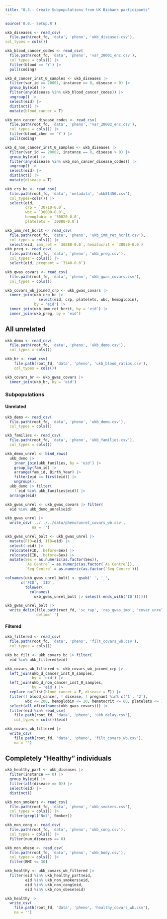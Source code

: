 ```yaml
---
title: "0.3.- Create Subpopulations from UK Biobank participants"
---
```


```r
source('0.0.- Setup.R')
```

```r
ukb_diseases <- read_csv(
  file.path(root_fd, 'data', 'pheno', 'ukb_diseases.csv'),
col_types = cols())
```

```r
ukb_blood_cancer_codes <- read_csv(
  file.path(root_fd, 'data', 'pheno', 'var_20001_enc.csv'),
  col_types = cols()) |>
  filter(blood == 'Y') |>
  pull(coding)

ukb_d_cancer_inst_0_samples <- ukb_diseases |>
  filter(var_id == 20001, instance == 0, disease > 0) |>
  group_by(eid) |>
  filter(any(disease %in% ukb_blood_cancer_codes)) |>
  ungroup() |>
  select(eid) |>
  distinct() |>
  mutate(blood_cancer = T)
```

```r
ukb_non_cancer_disease_codes <- read_csv(
  file.path(root_fd, 'data', 'pheno', 'var_20002_enc.csv'),
  col_types = cols()) |>
  filter(blood_chen == 'Y') |>
  pull(coding)

ukb_d_non_cancer_inst_0_samples <- ukb_diseases |>
  filter(var_id == 20002, instance == 0, disease > 0) |>
  group_by(eid) |>
  filter(any(disease %in% ukb_non_cancer_disease_codes)) |>
  ungroup() |>
  select(eid) |>
  distinct() |>
  mutate(disease = T)
```


```r
ukb_crp_bc <- read_csv(
  file.path(root_fd, 'data', 'metadata', 'ukb51456.csv'),
  col_types=cols()) |>
  select(eid, 
         crp = `30710-0.0`,
         wbc = `30000-0.0`,
         hemoglobin = `30020-0.0`,
         platelets = `30080-0.0`)
```

```r
ukb_imm_ret_hcrit <- read_csv(
  file.path(root_fd, 'data', 'pheno', 'ukb_imm_ret_hcrit.csv'),
  col_types = cols()) |>
  select(eid, imm_ret = `30280-0.0`, hematocrit = `30030-0.0`)
ukb_preg <- read_csv(
  file.path(root_fd, 'data', 'pheno', 'ukb_preg.csv'),
  col_types = cols()) |>
  select(eid, pregnant = `3140-0.0`)
```

```r
ukb_gwas_covars <- read_csv(
  file.path(root_fd, 'data', 'pheno', 'ukb_gwas_covars.csv'),
  col_types = cols()) 
```

```r
ukb_covars_wb_joined_crp <- ukb_gwas_covars |>
  inner_join(ukb_crp_bc |>
               select(eid, crp, platelets, wbc, hemoglobin),
             by = 'eid') |>
  inner_join(ukb_imm_ret_hcrit, by = 'eid') |>
  inner_join(ukb_preg, by = 'eid')
```

## All unrelated

```r
ukb_demo <- read_csv(
  file.path(root_fd, 'data', 'pheno', 'ukb_demo.csv'),
  col_types = cols())
```

```r
ukb_br <- read_csv(
    file.path(root_fd, 'data', 'pheno', 'ukb_blood_ratios.csv'),
    col_types = cols())
```

```r
ukb_covars_br <- ukb_gwas_covars |> 
  inner_join(ukb_br, by = 'eid')
```

### Subpopulations

#### Unrelated

```r
ukb_demo <- read_csv(
  file.path(root_fd, 'data', 'pheno', 'ukb_demo.csv'),
  col_types = cols())
```

```r
ukb_families <- read_csv(
  file.path(root_fd, 'data', 'pheno', 'ukb_families.csv'),
  col_types = cols())
```

```r
ukb_demo_unrel <- bind_rows(
  ukb_demo |>
    inner_join(ukb_families, by = 'eid') |>
    group_by(fam_id) |>
    arrange(fam_id, Birth_Year) |>
    filter(eid == first(eid)) |>
    ungroup(),
  ukb_demo |> filter(
    ! eid %in% ukb_families$eid)) |>
  arrange(eid)
```

```r
ukb_gwas_unrel <- ukb_gwas_covars |> filter(
  eid %in% ukb_demo_unrel$eid)
```

```r
ukb_gwas_unrel |> 
  write_csv('../../../data/pheno/unrel_covars_wb.csv',
            na = '')
```

```r
ukb_gwas_unrel_bolt <- ukb_gwas_unrel |> 
  mutate(FID=eid, IID=eid) |>
  select(-eid) |>
  relocate(FID, .before=Sex) |>
  relocate(IID, .before=Sex) |>
  mutate(Sex = as.numeric(as.factor(Sex)),
         `As Centre` = as.numeric(as.factor(`As Centre`)),
         `Seq Centre` = as.numeric(as.factor(`Seq Centre`)))

colnames(ukb_gwas_unrel_bolt) <- gsub(' ', '_',
       c('FID', 'IID',
         tolower(
           colnames(
             ukb_gwas_unrel_bolt |> select(-ends_with('ID'))))))
```

```r
ukb_gwas_unrel_bolt |>
  write_delim(file.path(root_fd, 'sc_rap', 'rap_gwas_imp', 'covar_unrel.txt'),
              delim=' ')
```

#### Filtered

```r
ukb_filtered <- read_csv(
  file.path(root_fd, 'data', 'pheno', 'filt_covars_wb.csv'),
  col_types = cols())
```

```r
ukb_bc_filt <- ukb_covars_bc |> filter(
  eid %in% ukb_filtered$eid)
```

```r
ukb_covars_wb_filtered <- ukb_covars_wb_joined_crp |>
  left_join(ukb_d_cancer_inst_0_samples,
            by = 'eid') |>
  left_join(ukb_d_non_cancer_inst_0_samples,
            by = 'eid') |>
  replace_na(list(blood_cancer = F, disease = F)) |>
  filter(! blood_cancer, ! disease, ! pregnant %in% c('1', '2'),
         wbc <= 200, hemoglobin <= 20, hematocrit <= 60, platelets <= 1000) |>
  select(all_of(colnames(ukb_gwas_covars))) |>
  filter(eid %in% read_csv(
    file.path(root_fd, 'data', 'pheno', 'ukb_delay.csv'),
    col_types = cols())$eid)
```

```r
ukb_covars_wb_filtered |>
  write_csv(
    file.path(root_fd, 'data', 'pheno', 'filt_covars_wb.csv'),
    na = '')
```

## Completely "Healthy" individuals

```r
ukb_healthy_part <- ukb_diseases |>
  filter(instance == 0) |>
  group_by(eid) |>
  filter(all(disease == 0)) |> 
  select(eid) |>
  distinct()
```

```r
ukb_non_smokers <- read_csv(
  file.path(root_fd, 'data', 'pheno', 'ukb_smokers.csv'),
  col_types = cols()) |>
  filter(grepl('Not', Smoker))
```

```r
ukb_non_cong <- read_csv(
  file.path(root_fd, 'data', 'pheno', 'ukb_cong.csv'),
  col_types = cols()) |>
  filter(num_diseases == 0)
```

```r
ukb_non_obese <- read_csv(
  file.path(root_fd, 'data', 'pheno', 'ukb_body.csv'),
  col_types = cols()) |>
  filter(BMI <= 30)
```

```r
ukb_healthy <- ukb_covars_wb_filtered |>
  filter(eid %in% ukb_healthy_part$eid,
         eid %in% ukb_non_smokers$eid,
         eid %in% ukb_non_cong$eid,
         eid %in% ukb_non_obese$eid)
```

```r
ukb_healthy |>
  write_csv(
    file.path(root_fd, 'data', 'pheno', 'healthy_covars_wb.csv'),
    na = '')
```
